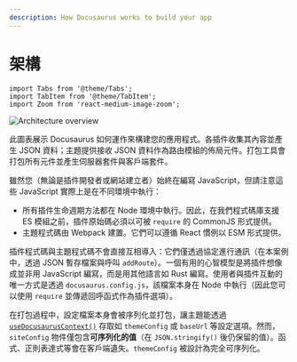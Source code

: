 ```yaml
---
description: How Docusaurus works to build your app
---
```


# 架構

```mdx-code-block
import Tabs from '@theme/Tabs';
import TabItem from '@theme/TabItem';
import Zoom from 'react-medium-image-zoom';
```

<Zoom>

![Architecture overview](/img/architecture.png)

</Zoom>

此圖表展示 Docusaurus 如何運作來構建您的應用程式。各插件收集其內容並產生 JSON 資料；主題提供接收 JSON 資料作為路由模組的佈局元件。打包工具會打包所有元件並產生伺服器套件與客戶端套件。

雖然您（無論是插件開發者或網站建立者）始終在編寫 JavaScript，但請注意這些 JavaScript 實際上是在不同環境中執行：

- 所有插件生命週期方法都在 Node 環境中執行。因此，在我們程式碼庫支援 ES 模組之前，插件原始碼必須以可被 `require` 的 CommonJS 形式提供。
- 主題程式碼由 Webpack 建置。它們可以遵循 React 慣例以 ESM 形式提供。

插件程式碼與主題程式碼不會直接互相導入：它們僅透過協定進行通訊（在本案例中，透過 JSON 暫存檔案與呼叫 `addRoute`）。一個有用的心智模型是將插件想像成並非用 JavaScript 編寫，而是用其他語言如 Rust 編寫。使用者與插件互動的唯一方式是透過 `docusaurus.config.js`，該檔案本身在 Node 中執行（因此您可以使用 `require` 並傳遞回呼函式作為插件選項）。

在打包過程中，設定檔案本身會被序列化並打包，讓主題能透過 [`useDocusaurusContext()`](../docusaurus-core.mdx#useDocusaurusContext) 存取如 `themeConfig` 或 `baseUrl` 等設定選項。然而，`siteConfig` 物件僅包含**可序列化的值**（在 `JSON.stringify()` 後仍保留的值）。函式、正則表達式等會在客戶端遺失。`themeConfig` 被設計為完全可序列化。